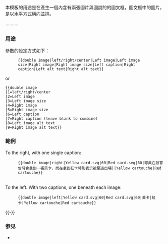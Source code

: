 <includeonly><!-- 在這裡加入模板的保護標識 --></includeonly><noinclude>{{Documentation subpage}}</noinclude>
<!-- 在本行下編輯模板說明 -->
本模板的用途是在產生一個內含有兩張圖片與圖說的的圖文框，圖文框中的圖片，是以水平方式橫向並排。

{{tl|Double Image}}＝{{tl|2images}}＝{{tl|Double image}}＝{{tl|双图}}
=== 用途 ===
參數的設定方式如下：
:<code><nowiki>{{double image|left/right/center|Left image|Left image size|Right image|Right image size|Left caption|Right caption|Left alt text|Right alt text}}</nowiki></code>

or 
<pre>
{{double image
|1=left/right/center
|2=Left image
|3=Left image size
|4=Right image
|5=Right image size
|6=Left caption
|7=Right caption (leave blank to combine)
|8=Left image alt text
|9=Right image alt text}}
</pre>

=== 範例 ===
{{double image|right|Yellow card.svg|60|Red card.svg|60|球員在被警告時會拿到一張黃卡，而在拿到紅卡時則表示被驅逐出場||Yellow cartouche|Red cartouche}}
To the right, with one single caption:
:<code><nowiki>{{double image|right|Yellow card.svg|60|Red card.svg|60|球員在被警告時會拿到一張黃卡，而在拿到紅卡時則表示被驅逐出場||Yellow cartouche|Red cartouche}}</nowiki></code>

<br clear=all>
{{double image|left|Yellow card.svg|60|Red card.svg|60|黃卡|紅卡|Yellow cartouche|Red cartouche}}
To the left. With two captions, one beneath each image:
:<code><nowiki>{{double image|left|Yellow card.svg|60|Red card.svg|60|黃卡|紅卡|Yellow cartouche|Red cartouche}}</nowiki></code>
{{-}}

=== 参见 ===
* {{tl|Multiple image}}

<br clear=all>
<includeonly>
<!-- 本行下加入模板的分類 -->
[[Category:圖像維護模板|{{PAGENAME}}]]
</includeonly>